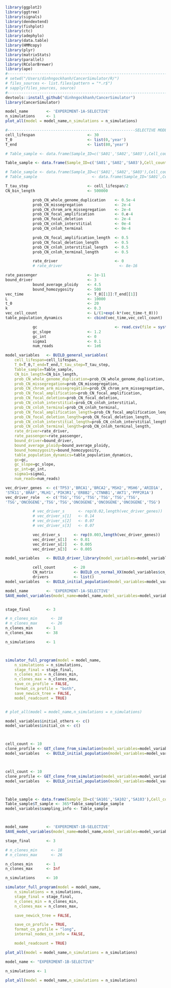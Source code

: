 ```r
library(ggplot2)
library(ggtree)
library(signals)
library(dendextend)
library(fishplot)
library(ctc)
library(adephylo)
library(data.table)
library(HMMcopy)
library(plyr)
library(matrixStats)
library(parallel)
library(RColorBrewer)
library(ape)
#-----------------------------------------------------------------------
# setwd("/Users/dinhngockhanh/CancerSimulator/R/")
# files_sources <- list.files(pattern = "*.r$")
# sapply(files_sources, source)
#-----------------------------------------------------------------------
devtools::install_github("dinhngockhanh/CancerSimulator")
library(CancerSimulator)
```



```r
model_name        <- 'EXPERIMENT-1A-SELECTIVE'
n_simulations     <- 1
plot_all(model = model_name,n_simulations = n_simulations)
```






```r
#--------------------------------------------------------SELECTIVE MODEL
cell_lifespan                       <- 30
T_0                                 <- list(0,'year')
T_end                               <- list(80,'year')

# Table_sample <- data.frame(Sample_ID=c('SA01','SA02','SA03'),Cell_count=c(10,10,10),Age_sample=c(40,60,80))

Table_sample <- data.frame(Sample_ID=c('SA01','SA02','SA03'),Cell_count=c(100),Age_sample=c(80))

# Table_sample <- data.frame(Sample_ID=c('SA01','SA02','SA03'),Cell_count=c(100,100,100),Age_sample=c(40,60,80))
# Table_sample                        <- data.frame(Sample_ID='SA01',Cell_count=300,Age_sample=80)

T_tau_step                          <- cell_lifespan/2
CN_bin_length                       <- 500000

            prob_CN_whole_genome_duplication    <- 0.5e-4
            prob_CN_missegregation              <- 2e-4
            prob_CN_chrom_arm_missegregation    <- 2e-4
            prob_CN_focal_amplification         <- 0.e-4
            prob_CN_focal_deletion              <- 2e-4
            prob_CN_cnloh_interstitial          <- 0e-4
            prob_CN_cnloh_terminal              <- 0e-4

            prob_CN_focal_amplification_length  <- 0.5
            prob_CN_focal_deletion_length       <- 0.5
            prob_CN_cnloh_interstitial_length   <- 0.5
            prob_CN_cnloh_terminal_length       <- 0.5

            rate_driver                         <- 0
            # rate_driver                         <- 8e-16

rate_passenger                      <- 1e-11
bound_driver                        <- 3
            bound_average_ploidy    <- 4.5
            bound_homozygosity      <- 500
vec_time                            <- T_0[[1]]:T_end[[1]]
L                                   <- 10000
t_0                                 <- 20
k                                   <- 0.3
vec_cell_count                      <- L/(1+exp(-k*(vec_time-t_0)))
table_population_dynamics           <- cbind(vec_time,vec_cell_count)

            gc                                  <- read.csv(file = system.file("extdata", "gc_map_500kb-AU.csv", package = "CancerSimulator"))
            gc_slope                <- 1.2
            gc_int                  <- 0
            sigma1                  <- 0.1
            num_reads               <- 1e6

model_variables   <- BUILD_general_variables(
    cell_lifespan=cell_lifespan,
    T_0=T_0,T_end=T_end,T_tau_step=T_tau_step,
    Table_sample=Table_sample,
    CN_bin_length=CN_bin_length,
    prob_CN_whole_genome_duplication=prob_CN_whole_genome_duplication,
    prob_CN_missegregation=prob_CN_missegregation,
    prob_CN_chrom_arm_missegregation=prob_CN_chrom_arm_missegregation,
    prob_CN_focal_amplification=prob_CN_focal_amplification,
    prob_CN_focal_deletion=prob_CN_focal_deletion,
    prob_CN_cnloh_interstitial=prob_CN_cnloh_interstitial,
    prob_CN_cnloh_terminal=prob_CN_cnloh_terminal,
    prob_CN_focal_amplification_length=prob_CN_focal_amplification_length,
    prob_CN_focal_deletion_length=prob_CN_focal_deletion_length,
    prob_CN_cnloh_interstitial_length=prob_CN_cnloh_interstitial_length,
    prob_CN_cnloh_terminal_length=prob_CN_cnloh_terminal_length,
    rate_driver=rate_driver,
    rate_passenger=rate_passenger,
    bound_driver=bound_driver,
    bound_average_ploidy=bound_average_ploidy,
    bound_homozygosity=bound_homozygosity,
    table_population_dynamics=table_population_dynamics,
    gc=gc,
    gc_slope=gc_slope,
    gc_int=gc_int,
    sigma1=sigma1,
    num_reads=num_reads)

vec_driver_genes  <- c('TP53','BRCA1','BRCA2','MSH2','MSH6','ARID1A',
'STK11','BRAF','MLH1','PIK3R1','ERBB2','CTNNB1','AKT1','PPP2R1A')
vec_driver_role   <- c('TSG','TSG','TSG','TSG','TSG','TSG',
'TSG','ONCOGENE','TSG','TSG','ONCOGENE','ONCOGENE','ONCOGENE','TSG')

            # vec_driver_s      <- rep(0.02,length(vec_driver_genes))
            # vec_driver_s[1]   <- 0.14
            # vec_driver_s[2]   <- 0.07
            # vec_driver_s[3]   <- 0.07

            vec_driver_s      <- rep(0.003,length(vec_driver_genes))
            vec_driver_s[1]   <- 0.01
            vec_driver_s[2]   <- 0.005
            vec_driver_s[3]   <- 0.005

model_variables   <- BUILD_driver_library(model_variables=model_variables,vec_driver_genes=vec_driver_genes,vec_driver_role=vec_driver_role,vec_driver_s=vec_driver_s)

            cell_count        <- 20
            CN_matrix         <- BUILD_cn_normal_XX(model_variables$cn_info)
            drivers           <- list()
model_variables   <- BUILD_initial_population(model_variables=model_variables,cell_count=cell_count,CN_matrix=CN_matrix,drivers=drivers)

model_name        <- 'EXPERIMENT-1A-SELECTIVE'
SAVE_model_variables(model_name=model_name,model_variables=model_variables)


stage_final       <- 3

# n_clones_min      <- 18
# n_clones_max      <- 26
n_clones_min      <- 1
n_clones_max      <- 38

n_simulations     <- 1



simulator_full_program(model = model_name,
    n_simulations = n_simulations,
    stage_final = stage_final,
    n_clones_min = n_clones_min,
    n_clones_max = n_clones_max,
    save_cn_profile = FALSE,
    format_cn_profile = "both",
    save_newick_tree = FALSE,
    model_readcount = TRUE)


# plot_all(model = model_name,n_simulations = n_simulations)
```












```r
model_variables$initial_others <- c()
model_variables$initial_cn <- c()



cell_count <- 10
clone_profile <- GET_clone_from_simulation(model_variables=model_variables,cell_count=cell_count,old_simulation="EXPERIMENT-1A-SELECTIVE_simulation_1",clone="L")
model_variables   <- BUILD_initial_population(model_variables=model_variables,cell_count=cell_count,CN_matrix=clone_profile$CN_profile,drivers=clone_profile$driver_profile)



cell_count <- 10
clone_profile <- GET_clone_from_simulation(model_variables=model_variables,cell_count=cell_count,old_simulation="EXPERIMENT-1A-SELECTIVE_simulation_3",clone="G")
model_variables   <- BUILD_initial_population(model_variables=model_variables,cell_count=cell_count,CN_matrix=clone_profile$CN_profile,drivers=clone_profile$driver_profile)



Table_sample <- data.frame(Sample_ID=c('SA101','SA102','SA103'),Cell_count=c(100,100,100),Age_sample=c(40,60,80))
Table_sample$T_sample <- 365*Table_sample$Age_sample
model_variables$sampling_info <- Table_sample



model_name        <- 'EXPERIMENT-1B-SELECTIVE'
SAVE_model_variables(model_name=model_name,model_variables=model_variables)

stage_final       <- 3

# n_clones_min      <- 18
# n_clones_max      <- 26

n_clones_min      <- 1
n_clones_max      <- Inf

n_simulations     <- 10

simulator_full_program(model = model_name,
    n_simulations = n_simulations,
    stage_final = stage_final,
    n_clones_min = n_clones_min,
    n_clones_max = n_clones_max,

    save_newick_tree = FALSE,

    save_cn_profile = TRUE,
    format_cn_profile = "long",
    internal_nodes_cn_info = FALSE,

    model_readcount = TRUE)

plot_all(model = model_name,n_simulations = n_simulations)
```

```r
model_name <- "EXPERIMENT-1B-SELECTIVE"

n_simulations <- 1

plot_all(model = model_name,n_simulations = n_simulations)
```
